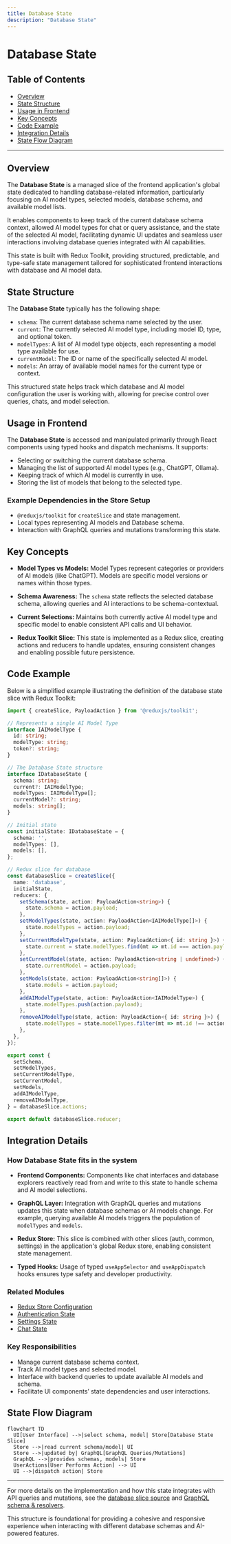```yaml
---
title: Database State
description: "Database State"
---
```

# Database State

## Table of Contents
- [Overview](#overview)
- [State Structure](#state-structure)
- [Usage in Frontend](#usage-in-frontend)
- [Key Concepts](#key-concepts)
- [Code Example](#code-example)
- [Integration Details](#integration-details)
- [State Flow Diagram](#state-flow-diagram)

---

## Overview

The **Database State** is a managed slice of the frontend application's global state dedicated to handling database-related information, particularly focusing on AI model types, selected models, database schema, and available model lists.

It enables components to keep track of the current database schema context, allowed AI model types for chat or query assistance, and the state of the selected AI model, facilitating dynamic UI updates and seamless user interactions involving database queries integrated with AI capabilities.

This state is built with Redux Toolkit, providing structured, predictable, and type-safe state management tailored for sophisticated frontend interactions with database and AI model data.

## State Structure

The **Database State** typically has the following shape:

- `schema`: The current database schema name selected by the user.
- `current`: The currently selected AI model type, including model ID, type, and optional token.
- `modelTypes`: A list of AI model type objects, each representing a model type available for use.
- `currentModel`: The ID or name of the specifically selected AI model.
- `models`: An array of available model names for the current type or context.

This structured state helps track which database and AI model configuration the user is working with, allowing for precise control over queries, chats, and model selection.

## Usage in Frontend

The **Database State** is accessed and manipulated primarily through React components using typed hooks and dispatch mechanisms. It supports:

- Selecting or switching the current database schema.
- Managing the list of supported AI model types (e.g., ChatGPT, Ollama).
- Keeping track of which AI model is currently in use.
- Storing the list of models that belong to the selected type.

### Example Dependencies in the Store Setup

- `@reduxjs/toolkit` for `createSlice` and state management.
- Local types representing AI models and Database schema.
- Interaction with GraphQL queries and mutations transforming this state.

## Key Concepts

- **Model Types vs Models:** Model Types represent categories or providers of AI models (like ChatGPT). Models are specific model versions or names within those types.

- **Schema Awareness:** The `schema` state reflects the selected database schema, allowing queries and AI interactions to be schema-contextual.

- **Current Selections:** Maintains both currently active AI model type and specific model to enable consistent API calls and UI behavior.

- **Redux Toolkit Slice:** This state is implemented as a Redux slice, creating actions and reducers to handle updates,
  ensuring consistent changes and enabling possible future persistence.

## Code Example

Below is a simplified example illustrating the definition of the database state slice with Redux Toolkit:

```ts
import { createSlice, PayloadAction } from '@reduxjs/toolkit';

// Represents a single AI Model Type
interface IAIModelType {
  id: string;
  modelType: string;
  token?: string;
}

// The Database State structure
interface IDatabaseState {
  schema: string;
  current?: IAIModelType;
  modelTypes: IAIModelType[];
  currentModel?: string;
  models: string[];
}

// Initial state
const initialState: IDatabaseState = {
  schema: '',
  modelTypes: [],
  models: [],
};

// Redux slice for database
const databaseSlice = createSlice({
  name: 'database',
  initialState,
  reducers: {
    setSchema(state, action: PayloadAction<string>) {
      state.schema = action.payload;
    },
    setModelTypes(state, action: PayloadAction<IAIModelType[]>) {
      state.modelTypes = action.payload;
    },
    setCurrentModelType(state, action: PayloadAction<{ id: string }>) {
      state.current = state.modelTypes.find(mt => mt.id === action.payload.id);
    },
    setCurrentModel(state, action: PayloadAction<string | undefined>) {
      state.currentModel = action.payload;
    },
    setModels(state, action: PayloadAction<string[]>) {
      state.models = action.payload;
    },
    addAIModelType(state, action: PayloadAction<IAIModelType>) {
      state.modelTypes.push(action.payload);
    },
    removeAIModelType(state, action: PayloadAction<{ id: string }>) {
      state.modelTypes = state.modelTypes.filter(mt => mt.id !== action.payload.id);
    },
  },
});

export const {
  setSchema,
  setModelTypes,
  setCurrentModelType,
  setCurrentModel,
  setModels,
  addAIModelType,
  removeAIModelType,
} = databaseSlice.actions;

export default databaseSlice.reducer;
```

## Integration Details

### How Database State fits in the system

- **Frontend Components:** Components like chat interfaces and database explorers reactively read from and write to this state to handle schema and AI model selections.

- **GraphQL Layer:** Integration with GraphQL queries and mutations updates this state when database schemas or AI models change.
  For example, querying available AI models triggers the population of `modelTypes` and `models`.

- **Redux Store:** This slice is combined with other slices (auth, common, settings) in the application's global Redux store, enabling consistent state management.

- **Typed Hooks:** Usage of typed `useAppSelector` and `useAppDispatch` hooks ensures type safety and developer productivity.

### Related Modules

- [Redux Store Configuration](/frontend/src/store/index.ts)
- [Authentication State](/frontend/src/store/auth.ts)
- [Settings State](/frontend/src/store/settings.ts)
- [Chat State](/frontend/src/store/chat.ts)

### Key Responsibilities

- Manage current database schema context.
- Track AI model types and selected model.
- Interface with backend queries to update available AI models and schema.
- Facilitate UI components’ state dependencies and user interactions.

## State Flow Diagram

```mermaid
flowchart TD
  UI[User Interface] -->|select schema, model| Store[Database State Slice]
  Store -->|read current schema/model| UI
  Store -->|updated by| GraphQL[GraphQL Queries/Mutations]
  GraphQL -->|provides schemas, models| Store
  UserActions[User Performs Action] --> UI
  UI -->|dispatch action| Store
```

---

For more details on the implementation and how this state integrates with API queries and mutations, see the [database slice source](/frontend/src/store/database.ts) and [GraphQL schema & resolvers](/core/graph/schema.resolvers.go).

This structure is foundational for providing a cohesive and responsive experience when interacting with different database schemas and AI-powered features.
